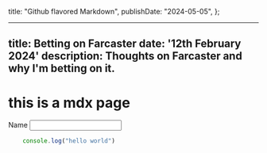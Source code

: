   title: "Github flavored Markdown",
  publishDate: "2024-05-05",
};

---
title: Betting on Farcaster
date: '12th February 2024'
description: Thoughts on Farcaster and why I'm betting on it.
---


# this is a mdx page
<Label>Name</Label>
<Input />


```javascript
    console.log("hello world")
```